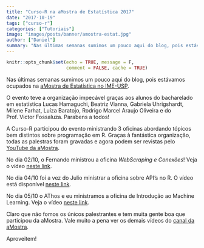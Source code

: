 ```yaml
---
title: "Curso-R na aMostra de Estatística 2017"
date: "2017-10-19"
tags: ["curso-r"]
categories: ["Tutoriais"]
image: "images/posts/banner/amostra-estat.jpg"
author: ["Daniel"]
summary: "Nas últimas semanas sumimos um pouco aqui do blog, pois estávamos ocupados na aMostra de Estatística no IME-USP. Veja neste post o que apresentamos."
---
```


```r
knitr::opts_chunk$set(echo = TRUE, message = F, 
                      comment = FALSE, cache = TRUE)
```

Nas últimas semanas sumimos um pouco aqui do blog, pois estávamos ocupados na 
[aMostra de Estatística no IME-USP](https://www.ime.usp.br/~amostra/). 

O evento teve a organização impecável graças aos alunos do bacharelado em estatística
Lucas Hamaguchi, Beatriz Vianna, Gabriela Uhrigshardt, Milene Farhat, Luíza Baratojo, 
Rodrigo Marcel Araujo Oliveira e do Prof. Victor Fossaluza. Parabens a todos!

A Curso-R participou do evento ministrando 3 oficinas abordando tópicos bem 
distintos sobre programação em R. Graças à fantástica organização, todas as 
palestras foram gravadas e agora podem ser revistas pelo [YouTube da aMostra](https://www.youtube.com/channel/UCargFh7dj6ZtDcCNlw30F-w/videos).

No dia 02/10, o Fernando ministrou a oficina *WebScraping e Conexões*!
Veja o vídeo [neste link](https://youtu.be/f8eFBCqIUWY).

No dia 04/10 foi a vez do Julio ministrar a oficina sobre API's no R.
O vídeo está disponível [neste link](https://youtu.be/A5Um70QBwMk).

No dia 05/10 o AThos e eu ministramos a oficina de Introdução ao Machine Learning.
Veja o vídeo [neste link](https://youtu.be/xa1-m0BB8dE).

Claro que não fomos os únicos palestrantes e tem muita gente boa que participou 
da aMostra. Vale muito a pena ver os demais vídeos do [canal da aMostra](https://www.youtube.com/channel/UCargFh7dj6ZtDcCNlw30F-w/videos).

Aproveitem!
